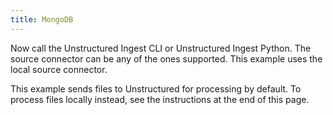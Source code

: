 ```yaml
---
title: MongoDB
---
```



<NewDocument />


<SharedMongoDB />

Now call the Unstructured Ingest CLI or Unstructured Ingest Python. The source connector can be any of the ones supported. This example uses the local source connector.

This example sends files to Unstructured for processing by default. To process files locally instead, see the instructions at the end of this page.


<CodeGroup>
  <MongoDBAPISh />
  <MongoDBAPIPyV2 />
</CodeGroup>


<SharedPartitionByAPIOSS/>